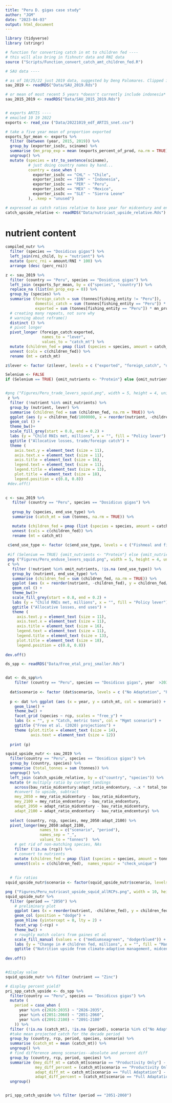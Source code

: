 ```yaml
---
title: "Peru D. gigas case study"
author: "JGM"
date: "2023-04-03"
output: html_document
---
```


```r
library (tidyverse)
library (stringr)

# function for converting catch in mt to children fed ----
# this will also bring in fishnutr data and RNI data
source ("Scripts/Function_convert_catch_amt_children_fed.R")

# SAU data ----

# as of 10/25/22 just 2019 data, suggested by Deng Palomares. Clipped in SAU_explore.R
sau_2019 <- readRDS("Data/SAU_2019.Rds")

# or mean of most recent 5 years *doesn't currently include indonesia* 
sau_2015_2019 <- readRDS("Data/SAU_2015_2019.Rds")


# exports ARTIS ----
# emailed 10 19 2022
exports <- read_csv ("Data/20221019_edf_ARTIS_snet.csv")

# take a five year mean of proportion exported
exports_5yr_mean <- exports %>%
  filter (between (year, 2015, 2019)) %>%
  group_by (exporter_iso3c, sciname) %>%
  summarise (mn_prop_exp = mean (exports_percent_of_prod, na.rm = TRUE)/100) %>%
  ungroup() %>%
  mutate (species = str_to_sentence(sciname),
          # just doing country names by hand...
          country = case_when (
            exporter_iso3c == "CHL" ~ "Chile",
            exporter_iso3c == "IDN" ~ "Indonesia",
            exporter_iso3c == "PER" ~ "Peru", 
            exporter_iso3c == "MEX" ~ "Mexico",
            exporter_iso3c == "SLE" ~ "Sierra Leone"
          ), .keep = "unused") 

# expressed as catch ratios relative to base year for midcentury and end century, can multiply by landings
catch_upside_relative <- readRDS("Data/nutricast_upside_relative.Rds")
```

# nutrient content
```r
compiled_nutr %>% 
  filter (species == "Dosidicus gigas") %>%
  left_join(rni_child, by = "nutrient") %>%
  mutate (perc_rni = amount/RNI * 100) %>%
  arrange (desc (perc_rni))
```


```r
z <- sau_2019 %>%
  filter (country == "Peru", species == "Dosidicus gigas") %>%
  left_join (exports_5yr_mean, by = c("species", "country")) %>%
  replace_na (list(mn_prop_exp = 0)) %>%
  group_by (species) %>%
  summarise (foreign_catch = sum (tonnes[fishing_entity != "Peru"]),
             domestic_catch = sum (tonnes[fishing_entity == "Peru"]) * (1-mn_prop_exp),
             exported = sum (tonnes[fishing_entity == "Peru"]) * mn_prop_exp) %>%
  # creating many repeats, not sure why
  # warning about reframe()
  distinct () %>%
  # pivot longer
  pivot_longer (foreign_catch:exported,
                names_to = "lever",
                values_to = "catch_mt") %>%
  mutate (children_fed = pmap (list (species = species, amount = catch_mt, country_name = "Peru"), calc_children_fed_func)) %>%
  unnest (cols = c(children_fed)) %>%
  rename (mt = catch_mt)

z$lever <- factor (z$lever, levels = c ("exported", "foreign_catch", "domestic_catch"))

Selenium <- FALSE
if (Selenium == TRUE) {omit_nutrients <- "Protein"} else {omit_nutrients <- c("Protein", "Selenium")}


#png ("Figures/Peru_trade_levers_squid.png", width = 5, height = 4, unit = "in", res = 300)
 z %>%
  filter (!nutrient %in% omit_nutrients) %>%
  group_by (nutrient, lever) %>%
  summarise (children_fed = sum (children_fed, na.rm = TRUE)) %>%
  ggplot (aes (y = children_fed/1000000, x = reorder(nutrient, -children_fed), fill = lever)) +
  geom_col () +
  theme_bw()+
  scale_fill_grey(start = 0.8, end = 0.2) +
  labs (y = "Child RNIs met, millions", x = "", fill = "Policy lever") +
  ggtitle ("Allocative losses, trade/foreign catch") +
  theme ( 
    axis.text.y = element_text (size = 11),
    axis.text.x = element_text (size = 11),
    axis.title = element_text (size = 16),
    legend.text = element_text (size = 11),
    legend.title = element_text (size = 13),
    plot.title = element_text (size = 18),
    legend.position = c(0.8, 0.8))
 #dev.off()
 

```

```r

c <- sau_2019 %>%
   filter (country == "Peru", species == "Dosidicus gigas") %>%
 
   group_by (species, end_use_type) %>%
   summarise (catch_mt = sum (tonnes, na.rm = TRUE)) %>%

   mutate (children_fed = pmap (list (species = species, amount = catch_mt, country_name = "Peru"), calc_children_fed_func)) %>%
   unnest (cols = c(children_fed)) %>%
   rename (mt = catch_mt)
 
 c$end_use_type <- factor (c$end_use_type, levels = c ("Fishmeal and fish oil", "Other", "Direct human consumption"))
 
 #if (Selenium == TRUE) {omit_nutrients <- "Protein"} else {omit_nutrients <- c("Protein", "Selenium")}
 png ("Figures/Peru_enduse_levers_squid.png", width = 5, height = 4, unit = "in", res = 300)
 c %>%
   filter (!nutrient %in% omit_nutrients, !is.na (end_use_type)) %>%
   group_by (nutrient, end_use_type) %>%
   summarise (children_fed = sum (children_fed, na.rm = TRUE)) %>%
   ggplot (aes (x = reorder(nutrient, -children_fed), y = children_fed/1000000, fill = end_use_type)) +
   geom_col () +
   theme_bw()+
   scale_fill_grey(start = 0.8, end = 0.2) +
   labs (y = "Child RNIs met, millions", x = "", fill = "Policy lever") +
   ggtitle ("Allocative losses, end uses") +
   theme ( 
     axis.text.y = element_text (size = 11),
     axis.text.x = element_text (size = 11),
     axis.title = element_text (size = 16),
     legend.text = element_text (size = 11),
     legend.title = element_text (size = 13),
     plot.title = element_text (size = 18),
     legend.position = c(0.8, 0.8))
 
dev.off()

```

```r
ds_spp <- readRDS("Data/Free_etal_proj_smaller.Rds")


dat <- ds_spp%>% 
    filter (country == "Peru", species == "Dosidicus gigas", year  >2030)
  
  dat$scenario <- factor (dat$scenario, levels = c ("No Adaptation", "Productivity Only", "Full Adaptation"))
  
  p <- dat %>% ggplot (aes (x = year, y = catch_mt, col = scenario)) +
    geom_line() +
    theme_bw() +
    facet_grid (species ~ rcp, scales = "free_y") +
    labs (x = "", y = "Catch, metric tons", col = "Mgmt scenario") +
    ggtitle ("Free et al. (2020) projections") +
    theme (plot.title = element_text (size = 14),
           axis.text = element_text (size = 12))
  
  print (p)
```

```r
squid_upside_nutr <- sau_2019 %>%
  filter(country == "Peru", species == "Dosidicus gigas") %>%
  group_by (country, species) %>%
  summarise (total_tonnes = sum (tonnes)) %>%
  ungroup() %>%
  left_join (catch_upside_relative, by = c("country", "species")) %>%
  mutate (# multiply ratio by current landings
    across(bau_ratio_midcentury:adapt_ratio_endcentury, ~.x * total_tonnes),
    #convert to upside, subtract 
    mey_2050 = mey_ratio_midcentury - bau_ratio_midcentury,
    mey_2100 = mey_ratio_endcentury - bau_ratio_endcentury,
    adapt_2050 = adapt_ratio_midcentury - bau_ratio_midcentury,
    adapt_2100 = adapt_ratio_endcentury - bau_ratio_endcentury) %>%
  
  select (country, rcp, species, mey_2050:adapt_2100) %>%
  pivot_longer(mey_2050:adapt_2100, 
               names_to = c("scenario", "period"),
               names_sep = "_",
               values_to = "tonnes")  %>%
    # get rid of non-matching species, NAs
    filter (!is.na (rcp)) %>%
    # convert to nutrients
    mutate (children_fed = pmap (list (species = species, amount = tonnes, country_name = country), calc_children_fed_func)) %>%
    unnest(cols = c(children_fed),  names_repair = "check_unique") 
  
  
  # fix ratios
squid_upside_nutr$scenario <- factor(squid_upside_nutr$scenario, levels = c ("mey", "adapt"))

png ("Figures/Peru_nutricast_upside_squid_allRCPs.png", width = 10, height = 8, units= "in", res = 300)
squid_upside_nutr %>%
  filter (period == "2050") %>%
    # preliminary plot
    ggplot (aes (x = reorder(nutrient, -children_fed), y = children_fed/1000000, fill = scenario)) +
    geom_col (position = "dodge") +
    geom_hline (yintercept = 0, lty = 2) +
    facet_wrap (~rcp) +
    theme_bw() +
    # roughly match colors from gaines et al
    scale_fill_manual (values = c ("mediumseagreen", "dodgerblue4")) +
    labs (y = "Change in # children fed, millions", x = "", fill = "Management \nstrategy") +
    ggtitle ("Nutrition upside from climate-adaptive management, midcentury")
  
dev.off()


#display value
squid_upside_nutr %>% filter (nutrient == "Zinc")

# display percent yield?
pri_spp_catch_upside <- ds_spp %>% 
  filter(country == "Peru", species == "Dosidicus gigas") %>%
  mutate (
    period = case_when (
      year %in% c(2026:2035) ~ "2026-2035",
      year %in% c(2051:2060) ~ "2051-2060",
      year %in% c(2091:2100) ~ "2091-2100"
    )) %>%
  filter (!is.na (catch_mt), !is.na (period), scenario %in% c("No Adaptation", "Productivity Only", "Full Adaptation")) %>%
  #take mean projected catch for the decade period
  group_by (country, rcp, period, species, scenario) %>%
  summarise (catch_mt = mean (catch_mt)) %>%
  ungroup() %>%
  # find difference among scenarios--absolute and percent diff
  group_by (country, rcp, period, species) %>%
  summarize (mey_diff_mt = catch_mt[scenario == "Productivity Only"] - catch_mt[scenario == "No Adaptation"],
             mey_diff_percent = (catch_mt[scenario == "Productivity Only"] - catch_mt[scenario == "No Adaptation"])/catch_mt[scenario == "No Adaptation"] * 100,
             adapt_diff_mt = catch_mt[scenario == "Full Adaptation"] - catch_mt[scenario == "No Adaptation"],
             adapt_diff_percent = (catch_mt[scenario == "Full Adaptation"] - catch_mt[scenario == "No Adaptation"])/catch_mt[scenario == "No Adaptation"] * 100) %>%
  ungroup()


pri_spp_catch_upside %>% filter (period == "2051-2060")
```

